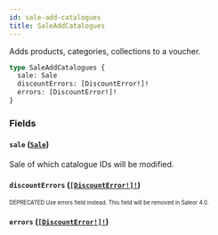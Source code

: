 ```yaml
---
id: sale-add-catalogues
title: SaleAddCatalogues
---
```


Adds products, categories, collections to a voucher.

```graphql
type SaleAddCatalogues {
  sale: Sale
  discountErrors: [DiscountError!]!
  errors: [DiscountError!]!
}
```

### Fields

#### `sale` ([`Sale`](/developer/api-reference/objects/sale.mdx))

Sale of which catalogue IDs will be modified.

#### `discountErrors` ([`[DiscountError!]!`](/developer/api-reference/objects/discount-error.mdx))

<sub><sup><span className="deprecatedTag">DEPRECATED</span> Use errors field instead. This field will be removed in Saleor 4.0.</sup></sub>

#### `errors` ([`[DiscountError!]!`](/developer/api-reference/objects/discount-error.mdx))
